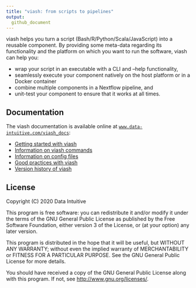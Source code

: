 ```yaml
---
title: "viash: from scripts to pipelines"
output: 
  github_document
---
```


viash helps you turn a script (Bash/R/Python/Scala/JavaScript) into a reusable component. 
By providing some meta-data regarding its functionality and
the platform on which you want to run the software, viash can help you:

* wrap your script in an executable with a CLI and --help functionality,
* seamlessly execute your component natively on the host platform or in a Docker container
* combine multiple components in a Nextflow pipeline, and
* unit-test your component to ensure that it works at all times.

## Documentation 

The viash documentation is available online at [`www.data-intuitive.com/viash_docs`](https://www.data-intuitive.com/viash_docs):

* [Getting started with viash](https://www.data-intuitive.com/viash_docs/)
* [Information on viash commands](https://www.data-intuitive.com/viash_docs/commands)
* [Information on config files](https://www.data-intuitive.com/viash_docs/config)
* [Good practices with viash](https://www.data-intuitive.com/viash_docs/good_practices)
* [Version history of viash](https://www.data-intuitive.com/viash_docs/versions)


## License
Copyright (C) 2020 Data Intuitive

This program is free software: you can redistribute it and/or modify
it under the terms of the GNU General Public License as published by
the Free Software Foundation, either version 3 of the License, or
(at your option) any later version.

This program is distributed in the hope that it will be useful,
but WITHOUT ANY WARRANTY; without even the implied warranty of
MERCHANTABILITY or FITNESS FOR A PARTICULAR PURPOSE. See the
GNU General Public License for more details.

You should have received a copy of the GNU General Public License
along with this program. If not, see <http://www.gnu.org/licenses/>.
